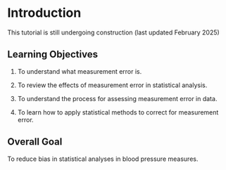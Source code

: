 # Introduction

This tutorial is still undergoing construction (last updated February 2025)

## Learning Objectives

1.  To understand what measurement error is.

2.  To review the effects of measurement error in statistical analysis.

3.  To understand the process for assessing measurement error in data.

4.  To learn how to apply statistical methods to correct for measurement error.

## Overall Goal

To reduce bias in statistical analyses in blood pressure measures.